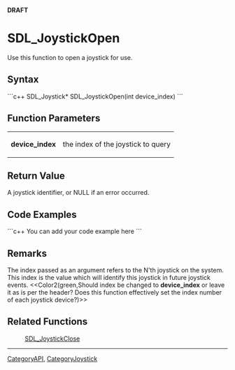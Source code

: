 <!-- pragma section-numbers off -->
<!-- pragma disable-camelcase -->
'''DRAFT'''

= SDL_JoystickOpen =
Use this function to open a joystick for use.


== Syntax ==
```c++
SDL_Joystick* SDL_JoystickOpen(int device_index)
```

== Function Parameters ==
{|
|'''device_index'''
|the index of the joystick to query
|}

== Return Value ==
A joystick identifier, or NULL if an error occurred.

== Code Examples ==
```c++
You can add your code example here
```

== Remarks ==
The index passed as an argument refers to the N'th joystick on the system.  This index is the value which will identify this joystick in future joystick events.  <<Color2(green,Should index be changed to '''device_index''' or leave it as is per the header? Does this function effectively set the index number of each joystick device?)>>

== Related Functions ==
:[[SDL_JoystickClose]]

----
[[CategoryAPI]], [[CategoryJoystick]]

